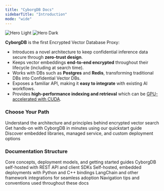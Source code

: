```yaml
---
title: "CyborgDB Docs"
sidebarTitle: "Introduction"
mode: "wide"
---
```


<img
  className="block dark:hidden"
  src="/images/new-hero-light.png"
  alt="Hero Light"
/>
<img
  className="hidden dark:block"
  src="/images/new-hero-dark.png"
  alt="Hero Dark"
/>

**CyborgDB** is the first Encrypted Vector Database Proxy:

- Introduces a novel architecture to keep confidential inference data secure through **zero-trust design**.
- Keeps vector embeddings **end-to-end encrypted** throughout their lifecycle (including at search time).
- Works with DBs such as **Postgres** and **Redis**, transforming traditional DBs into Confidential Vector DBs.
- Exposes a familiar API, making it **easy to integrate** with existing AI workflows.
- Provides **high-performance indexing and retrieval** which can be [GPU-accelerated with CUDA](https://developer.nvidia.com/blog/bringing-confidentiality-to-vector-search-with-cyborg-and-nvidia-cuvs/).

### Choose Your Path

<CardGroup cols={3}>
    <Card title="Learn the Fundamentals" href="versions/v0.12.x/intro/about" icon="book-open-cover">
        Understand the architecture and principles behind encrypted vector search
    </Card>
    <Card title="Start Building" href="versions/v0.12.x/intro/quickstart" icon="rocket-launch">
        Get hands-on with CyborgDB in minutes using our quickstart guide
    </Card>
    <Card title="Explore Deployment Options" href="versions/v0.12.x/intro/deployment-models" icon="server">
        Discover embedded libraries, managed service, and custom deployment options
    </Card>
</CardGroup>

### Documentation Structure

<CardGroup cols={3}>
    <Card title="Introduction" href="versions/v0.12.x/intro/about" icon="graduation-cap">
        Core concepts, deployment models, and getting started guides
    </Card>
    <Card title="CyborgDB Service" href="versions/v0.12.x/service/guides/intro/about" icon="cloud">
        CyborgDB self-hosted with REST API and client SDKs
    </Card>
    <Card title="CyborgDB Embedded" href="versions/v0.12.x/embedded/guides/intro/about" icon="code">
        Self-hosted, embedded deployments with Python and C++ bindings
    </Card>
</CardGroup>

<CardGroup cols={2}>
    <Card title="Integrations" href="versions/v0.12.x/integrations/about" icon="plug">
        LangChain and other framework integrations for seamless adoption
    </Card>
    <Card title="How to Use These Docs" href="versions/v0.12.x/intro/using-docs" icon="map">
        Navigation tips and conventions used throughout these docs
    </Card>
</CardGroup>